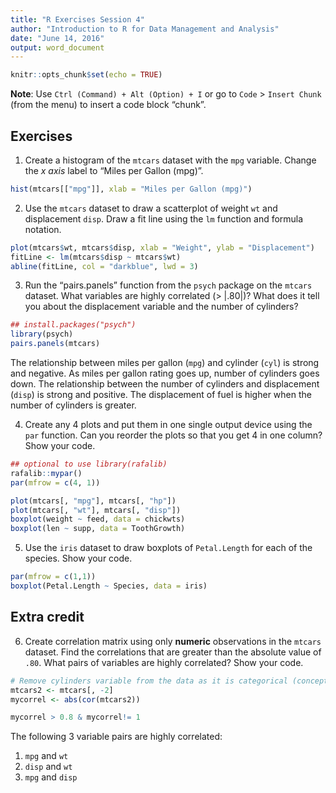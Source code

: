 ```yaml
---
title: "R Exercises Session 4"
author: "Introduction to R for Data Management and Analysis"
date: "June 14, 2016"
output: word_document
---
```


```r
knitr::opts_chunk$set(echo = TRUE)
```

**Note**: Use `Ctrl (Command) + Alt (Option) + I` or go to `Code` > `Insert Chunk` (from the menu) to insert a code block "chunk". 

## Exercises

1. Create a histogram of the `mtcars` dataset with the `mpg` variable. Change the _x axis_ label to "Miles per Gallon (mpg)".

```r
hist(mtcars[["mpg"]], xlab = "Miles per Gallon (mpg)")
```

2. Use the `mtcars` dataset to draw a scatterplot of weight `wt` and displacement `disp`. Draw a fit line using the `lm` function and formula notation. 

```r
plot(mtcars$wt, mtcars$disp, xlab = "Weight", ylab = "Displacement")
fitLine <- lm(mtcars$disp ~ mtcars$wt)
abline(fitLine, col = "darkblue", lwd = 3)
```

3. Run the "pairs.panels" function from the `psych` package on the `mtcars` dataset. What variables are highly correlated (> |.80|)? What does it tell you about the displacement variable and the number of cylinders? 

```r
## install.packages("psych")
library(psych)
pairs.panels(mtcars)
```

The relationship between miles per gallon (`mpg`) and cylinder (`cyl`) is strong and negative. As miles per gallon rating goes up, number of cylinders goes down. The relationship between the number of cylinders and displacement (`disp`) is strong and positive. The displacement of fuel is higher when the number of cylinders is greater. 

4. Create any 4 plots and put them in one single output device using the `par` function. Can you reorder the plots so that you get 4 in one column? Show your code. 

```r
## optional to use library(rafalib)
rafalib::mypar()
par(mfrow = c(4, 1))

plot(mtcars[, "mpg"], mtcars[, "hp"])
plot(mtcars[, "wt"], mtcars[, "disp"])
boxplot(weight ~ feed, data = chickwts)
boxplot(len ~ supp, data = ToothGrowth)
```

5. Use the `iris` dataset to draw boxplots of `Petal.Length` for each of the species. Show your code. 

```r
par(mfrow = c(1,1))
boxplot(Petal.Length ~ Species, data = iris)
```

## Extra credit

6. Create correlation matrix using only **numeric** observations in the `mtcars` dataset. Find the correlations that are greater than the absolute value of `.80`. What pairs of variables are highly correlated? Show your code. 

```r
# Remove cylinders variable from the data as it is categorical (conceptually)
mtcars2 <- mtcars[, -2]
mycorrel <- abs(cor(mtcars2))

mycorrel > 0.8 & mycorrel!= 1
```

The following 3 variable pairs are highly correlated:

1. `mpg` and `wt` 
2. `disp` and `wt`
3. `mpg` and `disp`




